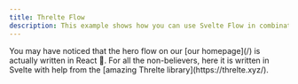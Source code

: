 ```yaml
---
title: Threlte Flow
description: This example shows how you can use Svelte Flow in combination with Threlte to create a flow that controls a 3D scene.
---
```





<ExampleLayout>
You may have noticed that the hero flow on our [our homepage](/) is actually written in React 🙈.
For all the non-believers, here it is written in Svelte with help from the [amazing Threlte library](https://threlte.xyz/).

<RemoteCodeViewer route="examples/misc/threlte-flow" framework="svelte" />

</ExampleLayout>

<UnusedPropWarning />
